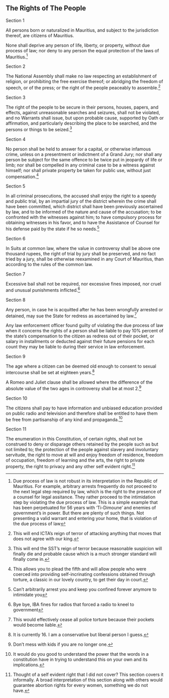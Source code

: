 :::{.box .bs-right}

# The Rights of The People
:::

:::{.box .bs-bottom}

:::{.text-center}
Section 1
:::

All persons born or naturalized in Mauritius, and subject to the jurisdiction thereof, are citizens of Mauritius.

None shall deprive any person of life, liberty, or property, without due process of law; nor deny to any person the equal protection of the laws of Mauritius.^[Due process of law is not robust in its interpretation in the Republic of Mauritius. For example, arbitrary arrests frequently do not proceed to the next legal step required by law, which is the right to the presence of a counsel for legal assitance. They rather proceed to the intimidation step by violating the due process of law. This is a simple example that has been perpetuated for 56 years with 'Ti-Dimoune' and enemies of government's in power. But there are plenty of such things. Not presenting a valid warrant and entering your home, that is violation of the due process of law]


:::{.text-center}
Section 2
:::

The National Assembly shall make no law respecting an establishment of religion, or prohibiting the free exercise thereof; or abridging the freedom of speech, or of the press; or the right of the people peaceably to assemble.^[ This will end ICTA's reign of terror of attacking anything that moves that does not agree with our king.]

:::{.text-center}
Section 3
:::

The right of the people to be secure in their persons, houses, papers, and effects, against unreasonable searches and seizures, shall not be violated, and no Warrants shall issue, but upon probable cause, supported by Oath or affirmation, and particularly describing the place to be searched, and the persons or things to be seized.^[This will end the SST's reign of terror because reasonable suspicion will finally die and probable cause which is a much stronger standard will finally come in.]

:::{.text-center}
Section 4
:::

No person shall be held to answer for a capital, or otherwise infamous crime, unless on a presentment or indictment of a Grand Jury; nor shall any person be subject for the same offence to be twice put in jeopardy of life or limb; nor shall be compelled in any criminal case to be a witness against himself; nor shall private property be taken for public use, without just compensation.^[This allows you to plead the fifth and will allow people who were coerced into providing self-incrinating confessions obtained through torture, a classic in our lovely country, to get their day in court.]

:::{.text-center}
Section 5
:::

In all criminal prosecutions, the accused shall enjoy the right to a speedy and public trial, by an impartial jury of the district wherein the crime shall have been committed, which district shall have been previously ascertained by law, and to be informed of the nature and cause of the accusation; to be confronted with the witnesses against him; to have compulsory process for obtaining witnesses in his favor, and to have the Assistance of Counsel for his defense paid by the state if he so needs.^[Can't arbitrarily arrest you and keep you confined forever anymore to intimidate you]

:::{.text-center}
Section 6
:::

In Suits at common law, where the value in controversy shall be above one thousand rupees, the right of trial by jury shall be preserved, and no fact tried by a jury, shall be otherwise reexamined in any Court of Mauritius, than according to the rules of the common law.

:::{.text-center}
Section 7
:::

Excessive bail shall not be required, nor excessive fines imposed, nor cruel and unusual punishments inflicted.^[Bye bye, IBA fines for radios that forced a radio to kneel to government]


:::{.text-center}
Section 8
:::

Any person, in case he is acquitted after he has been wrongfully arrested or detained, may sue the State for redress as ascertained by law.^[This would effectively cease all police torture because their pockets would become liable.]

Any law enforcement officer found guilty of violating the due process of law when it concerns the rights of a person shall be liable to pay 10\% percent of the state's compensation to the citizen as redress out of their pocket, or salary in installments or deducted against their future pensions for each count they may be liable to during their service in law enforcement.

:::{.text-center}
Section 9
:::

The age where a citizen can be deemed old enough to consent to sexual intercourse shall be set at eighteen years.^[It is currently 16. I am a conservative but liberal person I guess.]

A Romeo and Juliet clause shall be allowed where the difference of the absolute value of the two ages in controversy shall be at most 2.^[Don't mess with kids if you are no longer one.]

:::{.text-center}
Section 10
:::

The citizens shall pay to have information and unbiased education provided on public radio and television and therefore shall be entitled to have them be free from partisanship of any kind and propaganda.^[It would do you good to understand the power that the words in a constitution have in trying to understand this on your own and its implications.]

:::{.text-center}
Section 11
:::

The enumeration in this Constitution, of certain rights, shall not be construed to deny or disparage others retained by the people such as but not limited to; the protection of the people against slavery and involuntary servitude, the right to move at will and enjoy freedom of residence, freedom of occupation, freedom of learning and the arts, the right to private property, the right to privacy and any other self evident right.^[Thought of a self evident right that I did not cover? This section covers it informally. A broad interpretation of this section along with others would guarantee abortion rights for every women, something we do not have.]



:::